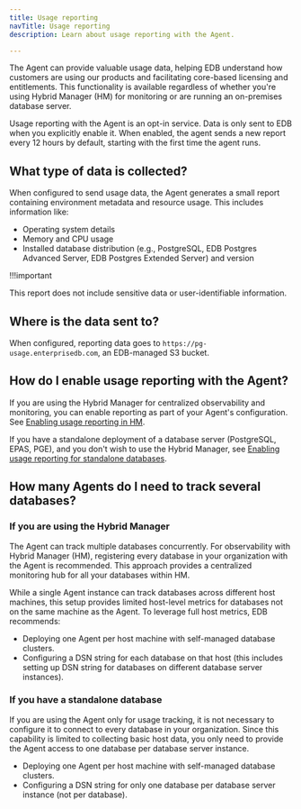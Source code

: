 ```yaml
---
title: Usage reporting
navTitle: Usage reporting
description: Learn about usage reporting with the Agent.

---
```


The Agent can provide valuable usage data, helping EDB understand how customers are using our products and facilitating core-based licensing and entitlements. This functionality is available regardless of whether you're using Hybrid Manager (HM) for monitoring or are running an on-premises database server.

Usage reporting with the Agent is an opt-in service. Data is only sent to EDB when you explicitly enable it. When enabled, the agent sends a new report every 12 hours by default, starting with the first time the agent runs.

## What type of data is collected?

When configured to send usage data, the Agent generates a small report containing environment metadata and resource usage. This includes information like:

-   Operating system details
-   Memory and CPU usage
-   Installed database distribution (e.g., PostgreSQL, EDB Postgres Advanced Server, EDB Postgres Extended Server) and version

!!!important

   This report does not include sensitive data or user-identifiable information.

## Where is the data sent to?

When configured, reporting data goes to `https://pg-usage.enterprisedb.com`, an EDB-managed S3 bucket.

## How do I enable usage reporting with the Agent?

If you are using the Hybrid Manager for centralized observability and monitoring, you can enable reporting as part of your Agent's configuration. See [Enabling usage reporting in HM](/edb-postgres-ai/latest/hybrid-manager/using_hybrid_manager/monitoring/mon_ext_dbs/mon_with_agent/configure_agent/usage_reporting/). 

If you have a standalone deployment of a database server (PostgreSQL, EPAS, PGE), and you don't wish to use the Hybrid Manager, see [Enabling usage reporting for standalone databases](/tools/agent/stand_alone/).

## How many Agents do I need to track several databases?

### If you are using the Hybrid Manager

The Agent can track multiple databases concurrently. For observability with Hybrid Manager (HM), registering every database in your organization with the Agent is recommended. This approach provides a centralized monitoring hub for all your databases within HM.

While a single Agent instance can track databases across different host machines, this setup provides limited host-level metrics for databases not on the same machine as the Agent. To leverage full host metrics, EDB recommends:

-   Deploying one Agent per host machine with self-managed database clusters.
-   Configuring a DSN string for each database on that host (this includes setting up DSN string for databases on different database server instances).

### If you have a standalone database

If you are using the Agent only for usage tracking, it is not necessary to configure it to connect to every database in your organization. Since this capability is limited to collecting basic host data, you only need to provide the Agent access to one database per database server instance.

-   Deploying one Agent per host machine with self-managed database clusters.
-   Configuring a DSN string for only one database per database server instance (not per database).
